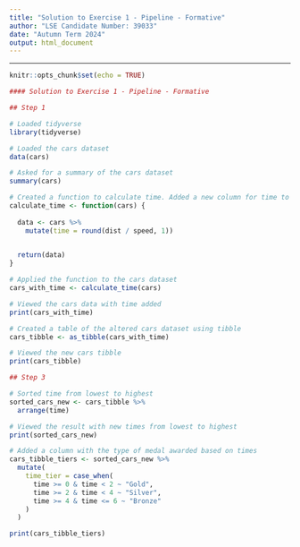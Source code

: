 ```yaml
---
title: "Solution to Exercise 1 - Pipeline - Formative"
author: "LSE Candidate Number: 39033"
date: "Autumn Term 2024"
output: html_document
---
```



---
```r
knitr::opts_chunk$set(echo = TRUE)
```

```r
#### Solution to Exercise 1 - Pipeline - Formative 

## Step 1

# Loaded tidyverse 
library(tidyverse)

# Loaded the cars dataset
data(cars)   

# Asked for a summary of the cars dataset
summary(cars) 

# Created a function to calculate time. Added a new column for time to the dataset. Returned the new dataset
calculate_time <- function(cars) {
  
  data <- cars %>%
    mutate(time = round(dist / speed, 1))
  

  return(data)
}

# Applied the function to the cars dataset 
cars_with_time <- calculate_time(cars)

# Viewed the cars data with time added
print(cars_with_time)

# Created a table of the altered cars dataset using tibble 
cars_tibble <- as_tibble(cars_with_time)

# Viewed the new cars tibble
print(cars_tibble) 

```


```r
## Step 3 

# Sorted time from lowest to highest
sorted_cars_new <- cars_tibble %>%
  arrange(time)

# Viewed the result with new times from lowest to highest
print(sorted_cars_new)

# Added a column with the type of medal awarded based on times
cars_tibble_tiers <- sorted_cars_new %>%
  mutate(
    time_tier = case_when(
      time >= 0 & time < 2 ~ "Gold",
      time >= 2 & time < 4 ~ "Silver",
      time >= 4 & time <= 6 ~ "Bronze"
    )
  )

print(cars_tibble_tiers)

```
